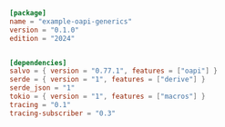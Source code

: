 ```toml  title="oapi-generics/Cargo.toml"
[package]
name = "example-oapi-generics"
version = "0.1.0"
edition = "2024"


[dependencies]
salvo = { version = "0.77.1", features = ["oapi"] }
serde = { version = "1", features = ["derive"] }
serde_json = "1"
tokio = { version = "1", features = ["macros"] }
tracing = "0.1"
tracing-subscriber = "0.3"
```